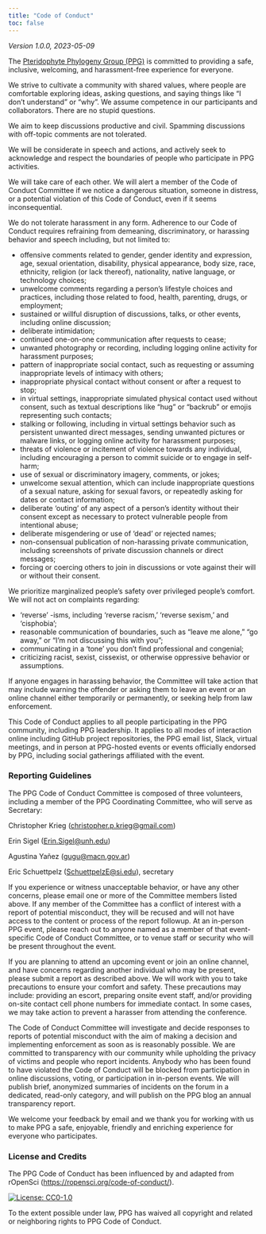```yaml
---
title: "Code of Conduct"
toc: false
---
```


*Version 1.0.0, 2023-05-09*

The [Pteridophyte Phylogeny Group (PPG)](https://pteridogroup.github.io/) is committed to providing a safe, inclusive, welcoming, and harassment-free experience for everyone.

We strive to cultivate a community with shared values, where people are comfortable exploring ideas, asking questions, and saying things like "I don't understand" or "why". We assume competence in our participants and collaborators. There are no stupid questions.

We aim to keep discussions productive and civil. Spamming discussions with off-topic comments are not tolerated.

We will be considerate in speech and actions, and actively seek to acknowledge and respect the boundaries of people who participate in PPG activities.

We will take care of each other. We will alert a member of the Code of Conduct Committee if we notice a dangerous situation, someone in distress, or a potential violation of this Code of Conduct, even if it seems inconsequential.

We do not tolerate harassment in any form. Adherence to our Code of Conduct requires refraining from demeaning, discriminatory, or harassing behavior and speech including, but not limited to:

* offensive comments related to gender, gender identity and expression, age, sexual orientation, disability, physical appearance, body size, race, ethnicity, religion (or lack thereof), nationality, native language, or technology choices;
* unwelcome comments regarding a person's lifestyle choices and practices, including those related to food, health, parenting, drugs, or employment;
* sustained or willful disruption of discussions, talks, or other events, including online discussion;
* deliberate intimidation;
* continued one-on-one communication after requests to cease;
* unwanted photography or recording, including logging online activity for harassment purposes;
* pattern of inappropriate social contact, such as requesting or assuming inappropriate levels of intimacy with others;
* inappropriate physical contact without consent or after a request to stop;
* in virtual settings, inappropriate simulated physical contact used without consent, such as textual descriptions like "hug" or "backrub" or emojis representing such contacts;
* stalking or following, including in virtual settings behavior such as persistent unwanted direct messages, sending unwanted pictures or malware links, or logging online activity for harassment purposes;
* threats of violence or incitement of violence towards any individual, including encouraging a person to commit suicide or to engage in self-harm;
* use of sexual or discriminatory imagery, comments, or jokes;
* unwelcome sexual attention, which can include inappropriate questions of a sexual nature, asking for sexual favors, or repeatedly asking for dates or contact information;
* deliberate 'outing' of any aspect of a person's identity without their consent except as necessary to protect vulnerable people from intentional abuse;
* deliberate misgendering or use of 'dead' or rejected names;
* non-consensual publication of non-harassing private communication, including screenshots of private discussion channels or direct messages;
* forcing or coercing others to join in discussions or vote against their will or without their consent.

We prioritize marginalized people's safety over privileged people's comfort. We will not act on complaints regarding:

* 'reverse' -isms, including 'reverse racism,' 'reverse sexism,' and 'cisphobia';
* reasonable communication of boundaries, such as "leave me alone," "go away," or "I'm not discussing this with you";
* communicating in a 'tone' you don't find professional and congenial;
* criticizing racist, sexist, cissexist, or otherwise oppressive behavior or assumptions.

If anyone engages in harassing behavior, the Committee will take action that may include warning the offender or asking them to leave an event or an online channel either temporarily or permanently, or seeking help from law enforcement.

This Code of Conduct applies to all people participating in the PPG community, including PPG leadership. It applies to all modes of interaction online including GitHub project repositories, the PPG email list, Slack, virtual meetings, and in person at PPG-hosted events or events officially endorsed by PPG, including social gatherings affiliated with the event.

### Reporting Guidelines

The PPG Code of Conduct Committee is composed of three volunteers, including a member of the PPG Coordinating Committee, who will serve as Secretary:

Christopher Krieg ([christopher.p.krieg@gmail.com](mailto:christopher.p.krieg@gmail.com))

Erin Sigel ([Erin.Sigel@unh.edu](mailto:Erin.Sigel@unh.edu))

Agustina Yañez ([gugu@macn.gov.ar](mailto:gugu@macn.gov.ar))

Eric Schuettpelz ([SchuettpelzE@si.edu](mailto:SchuettpelzE@si.edu)), secretary

If you experience or witness unacceptable behavior, or have any other concerns, please email one or more of the Committee members listed above. If any member of the Committee has a conflict of interest with a report of potential misconduct, they will be recused and will not have access to the content or process of the report followup. At an in-person PPG event, please reach out to anyone named as a member of that event-specific Code of Conduct Committee, or to venue staff or security who will be present throughout the event.

If you are planning to attend an upcoming event or join an online channel, and have concerns regarding another individual who may be present, please submit a report as described above. We will work with you to take precautions to ensure your comfort and safety. These precautions may include: providing an escort, preparing onsite event staff, and/or providing on-site contact cell phone numbers for immediate contact. In some cases, we may take action to prevent a harasser from attending the conference.

The Code of Conduct Committee will investigate and decide responses to reports of potential misconduct with the aim of making a decision and implementing enforcement as soon as is reasonably possible. We are committed to transparency with our community while upholding the privacy of victims and people who report incidents. Anybody who has been found to have violated the Code of Conduct will be blocked from participation in online discussions, voting, or participation in in-person events. We will publish brief, anonymized summaries of incidents on the forum in a dedicated, read-only category, and will publish on the PPG blog an annual transparency report.

We welcome your feedback by email and we thank you for working with us to make PPG a safe, enjoyable, friendly and enriching experience for everyone who participates.

### License and Credits

The PPG Code of Conduct has been influenced by and adapted from rOpenSci ([https://ropensci.org/code-of-conduct/](https://ropensci.org/code-of-conduct/)).

[![License: CC0-1.0](https://licensebuttons.net/l/zero/1.0/80x15.png){fig-align="left"}](http://creativecommons.org/publicdomain/zero/1.0/)

To the extent possible under law, PPG has waived all copyright and related or neighboring rights to PPG Code of Conduct.
